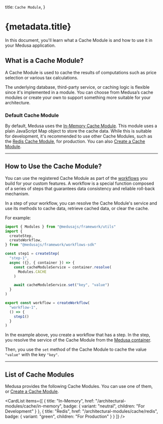 
  title: `Cache Module`,
}

# {metadata.title}

In this document, you'll learn what a Cache Module is and how to use it in your Medusa application.

## What is a Cache Module?

A Cache Module is used to cache the results of computations such as price selection or various tax calculations.

The underlying database, third-party service, or caching logic is flexible since it's implemented in a module. You can choose from Medusa’s cache modules or create your own to support something more suitable for your architecture.

### Default Cache Module

By default, Medusa uses the [In-Memory Cache Module](./in-memory/page.mdx). This module uses a plain JavaScript Map object to store the cache data. While this is suitable for development, it's recommended to use other Cache Modules, such as the [Redis Cache Module](./redis/page.mdx), for production. You can also [Create a Cache Module](./create/page.mdx).

---

## How to Use the Cache Module?

You can use the registered Cache Module as part of the [workflows](!docs!/learn/fundamentals/workflows) you build for your custom features. A workflow is a special function composed of a series of steps that guarantees data consistency and reliable roll-back mechanism.

In a step of your workflow, you can resolve the Cache Module's service and use its methods to cache data, retrieve cached data, or clear the cache.

For example:

```ts
import { Modules } from "@medusajs/framework/utils"
import { 
  createStep,
  createWorkflow,
} from "@medusajs/framework/workflows-sdk"

const step1 = createStep(
  "step-1",
  async ({}, { container }) => {
    const cacheModuleService = container.resolve(
      Modules.CACHE
    )

    await cacheModuleService.set("key", "value")
  } 
)

export const workflow = createWorkflow(
  "workflow-1",
  () => {
    step1()
  }
)
```

In the example above, you create a workflow that has a step. In the step, you resolve the service of the Cache Module from the [Medusa container](!docs!/learn/fundamentals/medusa-container).

Then, you use the `set` method of the Cache Module to cache the value `"value"` with the key `"key"`.

---

## List of Cache Modules

Medusa provides the following Cache Modules. You can use one of them, or [Create a Cache Module](./create/page.mdx).

<CardList
  items={[
    {
      title: "In-Memory",
      href: "/architectural-modules/cache/in-memory",
      badge: {
        variant: "neutral",
        children: "For Development"
      }
    },
    {
      title: "Redis",
      href: "/architectural-modules/cache/redis",
      badge: {
        variant: "green",
        children: "For Production"
      }
    }
  ]}
/>
